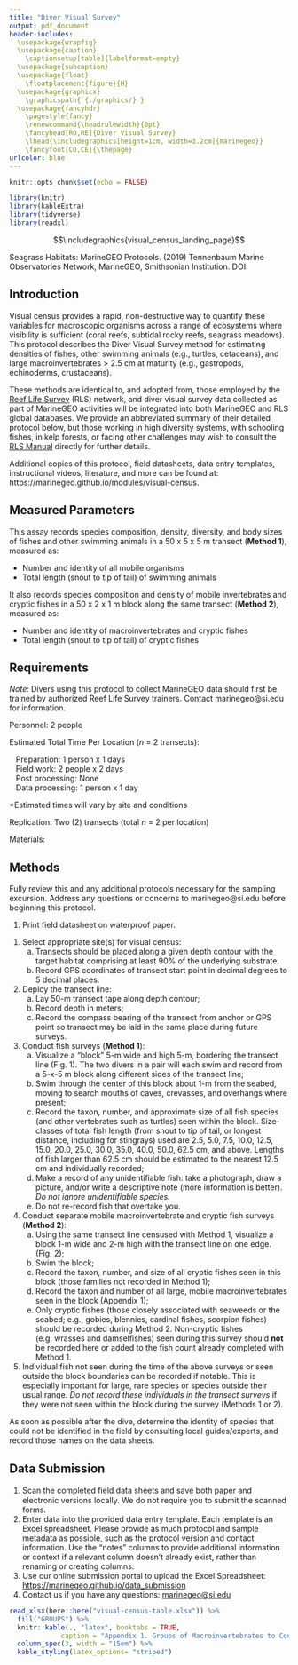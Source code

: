 ```yaml
---
title: "Diver Visual Survey"
output: pdf_document
header-includes:
  \usepackage{wrapfig}
  \usepackage{caption}
    \captionsetup[table]{labelformat=empty}
  \usepackage{subcaption}
  \usepackage{float}
    \floatplacement{figure}{H}
  \usepackage{graphicx}
    \graphicspath{ {./graphics/} }
  \usepackage{fancyhdr}
    \pagestyle{fancy}
    \renewcommand{\headrulewidth}{0pt}
    \fancyhead[RO,RE]{Diver Visual Survey}
    \lhead{\includegraphics[height=1cm, width=3.2cm]{marinegeo}}
    \fancyfoot[CO,CE]{\thepage}
urlcolor: blue
---
```


```r
knitr::opts_chunk$set(echo = FALSE)

library(knitr)
library(kableExtra)
library(tidyverse)
library(readxl)
```

\noindent\rule{\textwidth}{0.4pt}

$$\includegraphics{visual_census_landing_page}$$


\underline{How to cite this work:} Seagrass Habitats: MarineGEO Protocols. (2019) Tennenbaum Marine Observatories Network, MarineGEO, Smithsonian Institution. DOI:

\vspace*{\fill}
\begin{center}
\includegraphics[height=1.5cm, width=4.8cm]{smithsonian}\\
marinegeo@si.edu
\end{center}

\thispagestyle{empty}
\clearpage
\pagenumbering{arabic}

\noindent\rule{\textwidth}{0.4pt}

## Introduction

Visual census provides a rapid, non-destructive way to quantify these variables for macroscopic organisms across a range of ecosystems where visibility is sufficient (coral reefs, subtidal rocky reefs, seagrass meadows). This protocol describes the Diver Visual Survey method for estimating densities of fishes, other swimming animals (e.g., turtles, cetaceans), and large macroinvertebrates > 2.5 cm at maturity (e.g., gastropods, echinoderms, crustaceans).

These methods are identical to, and adopted from, those employed by the [Reef Life Survey](https://reeflifesurvey.com/) (RLS) network, and diver visual survey data collected as part of MarineGEO activities will be integrated into both MarineGEO and RLS global databases. We provide an abbreviated summary of their detailed protocol below, but those working in high diversity systems, with schooling fishes, in kelp forests, or facing other challenges may wish to consult the [RLS Manual](https://marinegeo.github.io/assets/modules/visual-census/RLS Methods Manual.pdf) directly for further details.

Additional copies of this protocol, field datasheets, data entry templates, instructional videos, literature, and more can be found at: https://marinegeo.github.io/modules/visual-census.

\noindent\rule{\textwidth}{0.4pt}

## Measured Parameters

This assay records species composition, density, diversity, and body sizes of fishes and other swimming animals in a 50 x 5 x 5 m transect (**Method 1**), measured as:

*	Number and identity of all mobile organisms
*	Total length (snout to tip of tail) of swimming animals

It also records species composition and density of mobile invertebrates and cryptic fishes in a 50 x 2 x 1 m block along the same transect (**Method 2**), measured as:

*	Number and identity of macroinvertebrates and cryptic fishes
*	Total length (snout to tip of tail) of cryptic fishes

\noindent\rule{\textwidth}{0.4pt}

## Requirements

*Note:* Divers using this protocol to collect MarineGEO data should first be trained by authorized Reef Life Survey trainers. Contact marinegeo@si.edu for information.  

Personnel: 2 people

Estimated Total Time Per Location (*n* = 2 transects):

|    Preparation: 1 person x 1 days
|    Field work: 2 people x 2 days
|    Post processing: None
|    Data processing: 1 person x 1 day

*Estimated times will vary by site and conditions

Replication: Two (2) transects (total *n* = 2 per location)

Materials:

\underline{Fieldwork:}

\renewcommand{\labelitemi}{$\square$}
\setlength{\parskip}{0.1em}
\begin{itemize}
  \item 1 50-m metric transect tape
  \item Hand-held GPS unit
  \item Dive slate
  \item Pencils
  \item Field data sheet printed on waterproof paper
  \item Underwater camera to record images of species that cannot be identified in field
\end{itemize}
\vspace{\baselineskip}

\noindent\rule{\textwidth}{0.4pt}

## Methods

Fully review this and any additional protocols necessary for the sampling excursion. Address any questions or concerns to marinegeo@si.edu before beginning this protocol.
\vspace{\baselineskip}


\underline{Preparation:}

1.	Print field datasheet on waterproof paper.
\vspace{\baselineskip}

\underline{Fieldwork:}

1.	Select appropriate site(s) for visual census:
      a.	Transects should be placed along a given depth contour with the target habitat comprising at least 90% of the underlying substrate.
      b.	Record GPS coordinates of transect start point in decimal degrees to 5 decimal places.
2.	Deploy the transect line:
      a.	Lay 50-m transect tape along depth contour;
      b.	Record depth in meters;
      c.	Record the compass bearing of the transect from anchor or GPS point so transect may be laid in the same place during future surveys.
3.	Conduct fish surveys (**Method 1**):
      a.	Visualize a “block” 5-m wide and high 5-m, bordering the transect line (Fig. 1). The two divers in a pair will each swim and record from a 5-x-5 m block along different sides of the transect line;
      b.	Swim through the center of this block about 1-m from the seabed, moving to search mouths of caves, crevasses, and overhangs where present;
      c.	Record the taxon, number, and approximate size of all fish species (and other vertebrates such as turtles) seen within the block. Size-classes of total fish length (from snout to tip of tail, or longest distance, including for stingrays) used are 2.5, 5.0, 7.5, 10.0, 12.5, 15.0, 20.0, 25.0, 30.0, 35.0, 40.0, 50.0, 62.5 cm, and above. Lengths of fish larger than 62.5 cm should be estimated to the nearest 12.5 cm and individually recorded;
      d.	Make a record of any unidentifiable fish: take a photograph, draw a picture, and/or write a descriptive note (more information is better). *Do not ignore unidentifiable species.*
      e.	Do not re-record fish that overtake you.
4.	Conduct separate mobile macroinvertebrate and cryptic fish surveys (**Method 2**):
      a.	Using the same transect line censused with Method 1, visualize a block 1-m wide and 2-m high with the transect line on one edge. (Fig. 2);
      b.	Swim the block;
      c.	Record the taxon, number, and size of all cryptic fishes seen in this block (those families not recorded in Method 1);
      d.	Record the taxon and number of all large, mobile macroinvertebrates seen in the block (Appendix 1);
      e.	Only cryptic fishes (those closely associated with seaweeds or the seabed; e.g., gobies, blennies, cardinal fishes, scorpion fishes) should be recorded during Method 2. Non-cryptic fishes (e.g. wrasses and damselfishes) seen during this survey should **not** be recorded here or added to the fish count already completed with Method 1.
5.	Individual fish not seen during the time of the above surveys or seen outside the block boundaries can be recorded if notable. This is especially important for large, rare species or species outside their usual range. *Do not record these individuals in the transect surveys* if they were not seen within the block during the survey (Methods 1 or 2).
\vspace{\baselineskip}

\begin{figure}[h]
\caption{Survey Diagrams}
\label{fig:image2}

\begin{subfigure}{0.5\textwidth}
\includegraphics[width=0.9\linewidth, height=5cm]{pelagic_survey}
\caption{Method 1: Swimming Animal survey diagram.}
\label{fig:subim1}
\end{subfigure}
\begin{subfigure}{0.5\textwidth}
\includegraphics[width=0.9\linewidth, height=5cm]{benthic_survey}
\caption{Method 2: Macroinvertebrate and Cryptic Fish survey diagram.}
\label{fig:subim2}
\end{subfigure}

\end{figure}

As soon as possible after the dive, determine the identity of species that could not be identified in the field by consulting local guides/experts, and record those names on the data sheets.

\noindent\rule{\textwidth}{0.4pt}

## Data Submission

1. Scan the completed ﬁeld data sheets and save both paper and electronic versions locally. We do not require you to submit the scanned forms.
2. Enter data into the provided data entry template. Each template is an Excel spreadsheet. Please provide as much protocol and sample metadata as possible, such as the protocol version and contact information. Use the “notes” columns to provide additional information or context if a relevant column doesn’t already exist, rather than renaming or creating columns.
3. Use our online submission portal to upload the Excel Spreadsheet: [https://marinegeo.github.io/data_submission](https://marinegeo.github.io/data_submission)
4. Contact us if you have any questions: [marinegeo@si.edu](mailto:marinegeo@si.edu)

\clearpage

```r

read_xlsx(here::here("visual-census-table.xlsx")) %>%
  fill("GROUPS") %>%
  knitr::kable(., "latex", booktabs = TRUE,
             caption = "Appendix 1. Groups of Macroinvertebrates to Count During Macroinvertebrate and Cryptic Fish Survey") %>%
  column_spec(3, width = "15em") %>%
  kable_styling(latex_options= "striped")

```

\vspace*{\fill}
\begin{center}
\includegraphics[height=1.5cm, width=4.8cm]{smithsonian}\\
marinegeo@si.edu
\end{center}
